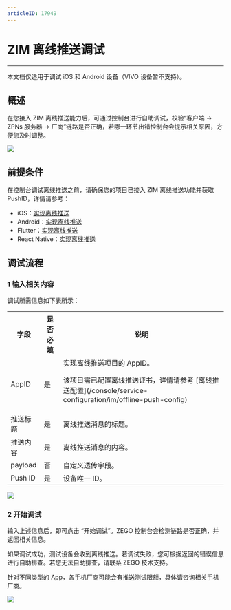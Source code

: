 ```yaml
---
articleID: 17949
---
```

# ZIM 离线推送调试

- - -

<Warning title="注意">


本文档仅适用于调试 iOS 和 Android 设备（VIVO 设备暂不支持）。

</Warning>



## 概述

在您接入 ZIM 离线推送能力后，可通过控制台进行自助调试，校验“客户端 -> ZPNs 服务器 -> 厂商”链路是否正确，若哪一环节出错控制台会提示相关原因，方便您及时调整。

<Frame width="512" height="auto" caption=""><img src="https://storage.zego.im/sdk-doc/Pics/console/location.jpeg" /></Frame>

## 前提条件

在控制台调试离线推送之前，请确保您的项目已接入 ZIM 离线推送功能并获取 PushID，详情请参考：
- iOS：[实现离线推送](/zim-ios/offline-push-notifications/implement-offline-push-notification)
- Android：[实现离线推送](/zim-android/offline-push-notifications/implement-offline-push-notification)
- Flutter：[实现离线推送](/zim-flutter/offline-push-notifications/implement-offline-push-notification)
- React Native：[实现离线推送](/zim-rn/offline-push-notifications/implement-offline-push-notification)

## 调试流程

### 1 输入相关内容

调试所需信息如下表所示：

<table>

<tbody><tr>
<th>字段</th>
<th>是否必填</th>
<th>说明</th>
</tr>
<tr>
<td>AppID</td>
<td>是</td>
<td>
实现离线推送项目的 AppID。

<Warning title="注意">
<p>该项目需已配置离线推送证书，详情请参考 [离线推送配置](/console/service-configuration/im/offline-push-config)</p>
</Warning>

</td>
</tr>
<tr>
<td>推送标题</td>
<td>是</td>
<td>离线推送消息的标题。</td>
</tr>
<tr>
<td>推送内容</td>
<td>是</td>
<td>离线推送消息的内容。</td>
</tr>
<tr>
<td>payload</td>
<td>否</td>
<td>自定义透传字段。</td>
</tr>
<tr>
<td>Push ID</td>
<td>是</td>
<td>设备唯一 ID。</td>
</tr>
</tbody></table>

<Frame width="512" height="auto" caption=""><img src="https://storage.zego.im/sdk-doc/Pics/console/offline_push_test_info.jpeg" /></Frame>

### 2 开始调试

输入上述信息后，即可点击 “开始调试”。ZEGO 控制台会检测链路是否正确，并返回相关信息。

如果调试成功，测试设备会收到离线推送。若调试失败，您可根据返回的错误信息进行自助排查。若您无法自助排查，请联系 ZEGO 技术支持。

<Note title="说明">


针对不同类型的 App，各手机厂商可能会有推送测试限额，具体请咨询相关手机厂商。

</Note>



<Frame width="512" height="auto" caption=""><img src="https://storage.zego.im/sdk-doc/Pics/console/offline_push_test_result.jpeg" /></Frame>

